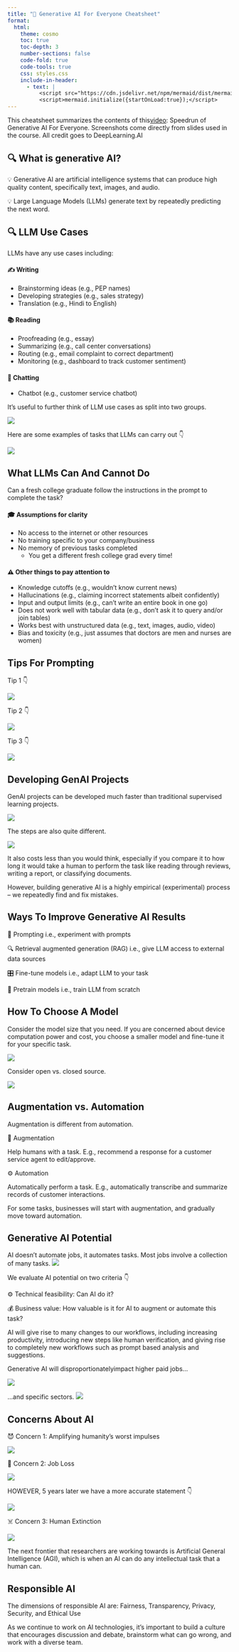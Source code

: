 ```yaml
---
title: "🚀 Generative AI For Everyone Cheatsheet"
format:
  html:
    theme: cosmo
    toc: true
    toc-depth: 3
    number-sections: false
    code-fold: true
    code-tools: true
    css: styles.css
    include-in-header:
      - text: |
          <script src="https://cdn.jsdelivr.net/npm/mermaid/dist/mermaid.min.js"></script>
          <script>mermaid.initialize({startOnLoad:true});</script>
---
```


This cheatsheet summarizes the contents of this[video](https://youtu.be/qpWqrIsaKwo): Speedrun of Generative AI For Everyone. Screenshots come directly from slides used in the course. All credit goes to DeepLearning.AI 


## 🔍 What is generative AI?

::: {.callout}
💡 Generative AI are artificial intelligence systems that can produce high quality
content, specifically text, images, and audio. 

💡 Large Language Models (LLMs) generate text by repeatedly predicting the next word. 
:::

## 🔍 LLM Use Cases

LLMs have any use cases including: 

#### ✍️ Writing

- Brainstorming ideas (e.g., PEP names)
- Developing strategies (e.g., sales strategy)
- Translation (e.g., Hindi to English)

#### 📚 Reading

- Proofreading (e.g., essay)
- Summarizing (e.g., call center conversations)
- Routing (e.g., email complaint to correct department)
- Monitoring (e.g., dashboard to track customer sentiment)

#### 💬 Chatting

- Chatbot (e.g., customer service chatbot)

It's useful to further think of LLM use cases as split into two groups. 

![](/webvssoftware.png)

Here are some examples of tasks that LLMs can carry out 👇 

![](/llm_task_examples.png)

## What LLMs Can And Cannot Do

Can a fresh college graduate follow the instructions in the prompt to complete the task?

#### 🎓 Assumptions for clarity

- No access to the internet or other resources
- No training specific to your company/business
- No memory of previous tasks completed
  - You get a different fresh college grad every time!

#### ⚠️ Other things to pay attention to

- Knowledge cutoffs (e.g., wouldn't know current news)
- Hallucinations (e.g., claiming incorrect statements albeit confidently)
- Input and output limits (e.g., can't write an entire book in one go)
- Does not work well with tabular data (e.g., don't ask it to query and/or join tables)
- Works best with unstructured data (e.g., text, images, audio, video)
- Bias and toxicity (e.g., just assumes that doctors are men and nurses are women)

## Tips For Prompting 

Tip 1 👇

![](/detailed_and_specific.png)

Tip 2 👇

![](/guide_model.png)

Tip 3 👇

![](/experiment_and_iterate.png)

## Developing GenAI Projects

GenAI projects can be developed much faster than traditional supervised learning projects.

![](/development_timeline.png)

The steps are also quite different. 

![](/lifecycle_of_project.png)

It also costs less than you would think, especially if you compare it to how long it would take a human to perform the task like reading through reviews, writing a report, or classifying documents. 

However, building generative AI is a highly empirical (experimental)
process – we repeatedly find and fix mistakes. 

## Ways To Improve Generative AI Results 

💬 Prompting i.e., experiment with prompts 

🔍 Retrieval augmented generation (RAG) i.e., give LLM access to external data sources

🎛️ Fine-tune models i.e., adapt LLM to your task

🧠 Pretrain models i.e., train LLM from scratch

## How To Choose A Model 

Consider the model size that you need. If you are concerned about device computation power and cost, you choose a smaller model and fine-tune it for your specific task. 

![](/model_size.png)

Consider open vs. closed source. 

![](closed_vs_open.png)

## Augmentation vs. Automation 

Augmentation is different from automation. 

👥 Augmentation

Help humans with a task.
E.g., recommend a response for a customer service agent to edit/approve.

⚙️ Automation

Automatically perform a task.
E.g., automatically transcribe and summarize records of customer interactions.

For some tasks, businesses will start with augmentation, and gradually move toward automation.

## Generative AI Potential 
AI doesn't automate jobs, it automates tasks. Most jobs involve a collection of many tasks. 
![](task_examples.png)

We evaluate AI potential on two criteria 👇

⚙️ Technical feasibility: Can AI do it?

💰 Business value: How valuable is it for AI to augment or automate this task?

AI will give rise to many changes to our workflows, including increasing productivity, introducing new steps like human verification, and giving rise to completely new workflows such as prompt based analysis and suggestions. 

Generative AI will disproportionatelyimpact higher paid jobs... 

![](/job_impacts.png)

...and specific sectors. 
![](/jobs_by_sector.png)


## Concerns About AI 

😈 Concern 1: Amplifying humanity's worst impulses 

![](/concern%201.png)

💼 Concern 2: Job Loss 

![](/concern%202.1.png)

HOWEVER, 5 years later we have a more accurate statement 👇

![](/concern%202.2.png)

☠️ Concern 3: Human Extinction

![](/concern%203.png)

The next frontier that researchers are working towards is Artificial General Intelligence (AGI), which is when an AI can do any intellectual task that a human can. 

## Responsible AI 

The dimensions of responsible AI are: Fairness, Transparency, Privacy, Security, and Ethical Use 

As we continue to work on AI technologies, it's important to build a culture that encourages discussion and debate, brainstorm what can go wrong, and work with a diverse team. 